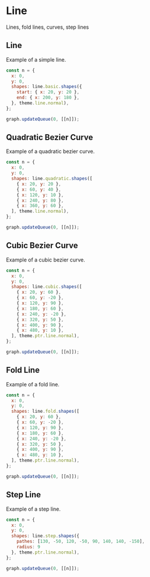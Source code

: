 # Line

Lines, fold lines, curves, step lines

## Line

Example of a simple line.

```js
const n = {
  x: 0,
  y: 0,
  shapes: line.basic.shapes({
    start: { x: 20, y: 20 }, 
    end: { x: 200, y: 180 },
  }, theme.line.normal),
};

graph.updateQueue(0, [[n]]);
```

<div id="ptyLine"></div>

## Quadratic Bezier Curve

Example of a quadratic bezier curve.

```js
const n = {
  x: 0,
  y: 0,
  shapes: line.quadratic.shapes([
    { x: 20, y: 20 },
    { x: 60, y: 40 },
    { x: 120, y: 10 },
    { x: 240, y: 80 },
    { x: 360, y: 60 },
  ], theme.line.normal),
};

graph.updateQueue(0, [[n]]);
```

<div id="ptyQuadratic"></div>

## Cubic Bezier Curve

Example of a cubic bezier curve.

```js
const n = {
  x: 0,
  y: 0,
  shapes: line.cubic.shapes([
    { x: 20, y: 60 },
    { x: 60, y: -20 },
    { x: 120, y: 90 },
    { x: 180, y: 60 },
    { x: 240, y: -20 },
    { x: 320, y: 50 },
    { x: 400, y: 90 },
    { x: 480, y: 10 },
  ], theme.ptr.line.normal),
};

graph.updateQueue(0, [[n]]);
```

<div id="ptyCubic"></div>

## Fold Line

Example of a fold line.

```js
const n = {
  x: 0,
  y: 0,
  shapes: line.fold.shapes([
    { x: 20, y: 60 },
    { x: 60, y: -20 },
    { x: 120, y: 90 },
    { x: 180, y: 60 },
    { x: 240, y: -20 },
    { x: 320, y: 50 },
    { x: 400, y: 90 },
    { x: 480, y: 10 },
  ], theme.ptr.line.normal),
};

graph.updateQueue(0, [[n]]);
```

<div id="ptyFold"></div>

## Step Line

Example of a step line.

```js
const n = {
  x: 0,
  y: 0,
  shapes: line.step.shapes({
    pathes: [130, -50, 120, -50, 90, 140, 140, -150],
    radius: 9
  }, theme.ptr.line.normal),
};

graph.updateQueue(0, [[n]]);
```

<div id="ptyStep"></div>

